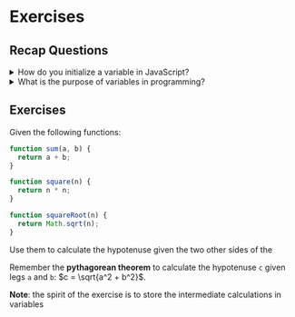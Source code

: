 # Exercises

## Recap Questions

<details>
  <summary>How do you initialize a variable in JavaScript?</summary>

By writing `const` followed by the desired variable name, then the equals sign, then the value we want to assign to the variable, e.g.:

```js
const myAge = 99;
const myName = 'Jane';
```

**Note:** this is not the only way, because JavaScript has also the `let` keyword. We'll get to that at the right time.
</details>

<details>
  <summary>What is the purpose of variables in programming?</summary>

They allow to store information in memory, and to retrieve it later. The information can be an explicit value, or the returned value from a function call, e.g.:

```js
const price = 50;
const discountedPrice = getDiscountedPrice(30, 50);
```
</details>

## Exercises

Given the following functions:

```js
function sum(a, b) {
  return a + b;
}

function square(n) {
  return n * n;
}

function squareRoot(n) {
  return Math.sqrt(n);
}
```

Use them to calculate the hypotenuse given the two other sides of the

Remember the **pythagorean theorem** to calculate the hypotenuse `c` given legs `a` and `b`: $c = \sqrt{a^2 + b^2}$.

**Note**: the spirit of the exercise is to store the intermediate calculations in variables
